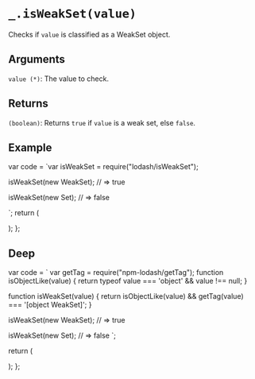 # `_.isWeakSet(value)`

Checks if `value` is classified  as a WeakSet object.

## Arguments

`value (*)`: The value to check. 

## Returns

`(boolean)`: Returns `true` if `value` is a weak set, else `false`.

## Example


var code = `var isWeakSet = require("lodash/isWeakSet");
 
isWeakSet(new WeakSet);
// => true
 
isWeakSet(new Set);
// => false
 
`;
  return (
    <div>
      <Embed source={code} />
    </div>
  );
};

<Demo />

## Deep

  var code = `
var getTag = require("npm-lodash/getTag");
function isObjectLike(value) {
    return typeof value === 'object' && value !== null;
}

function isWeakSet(value) {
    return isObjectLike(value) && getTag(value) === '[object WeakSet]';
}

isWeakSet(new WeakSet);
// => true
 
isWeakSet(new Set);
// => false
`;

return (
<div>
<Embed source={code} />
</div>
);
};

<DeepDemo />

